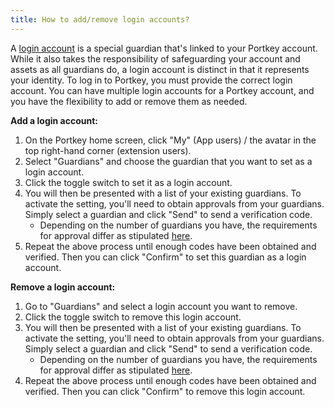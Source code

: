 ```yaml
---
title: How to add/remove login accounts?
---
```


A [login account](/docs/What-is-a-login-account "") is a special guardian that's linked to your Portkey account. While it also takes the responsibility of safeguarding your account and assets as all guardians do, a login account is distinct in that it represents your identity. To log in to Portkey, you must provide the correct login account.
You can have multiple login accounts for a Portkey account, and you have the flexibility to add or remove them as needed.

**Add a login account:**

1. On the Portkey home screen, click "My" (App users) / the avatar in the top right-hand corner (extension users).
2. Select "Guardians" and choose the guardian that you want to set as a login account.
3. Click the toggle switch to set it as a login account.
4. You will then be presented with a list of your existing guardians. To activate the setting, you'll need to obtain approvals from your guardians. Simply select a guardian and click "Send" to send a verification code.
   * Depending on the number of guardians you have, the requirements for approval differ as stipulated [here](/docs/What-is-social-recovery "").
5. Repeat the above process until enough codes have been obtained and verified. Then you can click "Confirm" to set this guardian as a login account.

**Remove a login account:**

1. Go to "Guardians" and select a login account you want to remove.
2. Click the toggle switch to remove this login account.
3. You will then be presented with a list of your existing guardians. To activate the setting, you'll need to obtain approvals from your guardians. Simply select a guardian and click "Send" to send a verification code.
   * Depending on the number of guardians you have, the requirements for approval differ as stipulated [here](/docs/What-is-social-recovery "").
4. Repeat the above process until enough codes have been obtained and verified. Then you can click "Confirm" to remove this login account.
